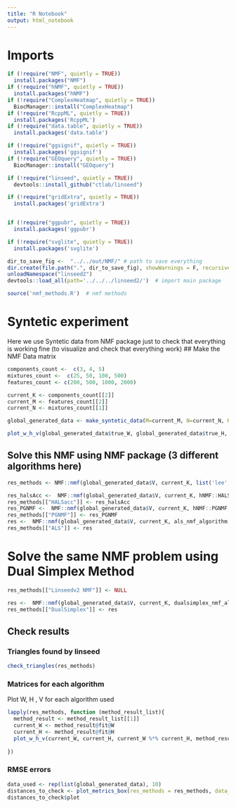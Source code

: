 ```yaml
---
title: "R Notebook"
output: html_notebook
---
```


# Imports


```r
if (!require("NMF", quietly = TRUE))
  install.packages("NMF")
if (!require("hNMF", quietly = TRUE))
  install.packages("hNMF")
if (!require("ComplexHeatmap", quietly = TRUE))
  BiocManager::install("ComplexHeatmap")
if (!require("RcppML", quietly = TRUE))
  install.packages('RcppML')
if (!require("data.table", quietly = TRUE))
  install.packages('data.table')

if (!require("ggsignif", quietly = TRUE))
  install.packages('ggsignif')
if (!require("GEOquery", quietly = TRUE))
  BiocManager::install("GEOquery")

if (!require("linseed", quietly = TRUE))
  devtools::install_github("ctlab/linseed")

if (!require("gridExtra", quietly = TRUE))
  install.packages('gridExtra')


if (!require("ggpubr", quietly = TRUE))
  install.packages('ggpubr')

if (!require("svglite", quietly = TRUE))
  install.packages('svglite')
```


 
```r
dir_to_save_fig <-  "../../out/NMF/" # path to save everything
dir.create(file.path(".", dir_to_save_fig), showWarnings = F, recursive = T) 
unloadNamespace("linseed2")   
devtools::load_all(path='../../../linseed2/')  # import main package

source('nmf_methods.R')  # nmf methods 
```

# Syntetic experiment 
Here we use Syntetic data from NMF package just to check that everything is working fine
(to visualize and check that everything work)
## Make the NMF Data matrix

```r
components_count <-  c(3, 4, 5)
mixtures_count <-  c(25, 50, 100, 500)
features_count <- c(200, 500, 1000, 2000)

```

```r
current_K <- components_count[[2]]
current_M <- features_count[[2]]
current_N <- mixtures_count[[1]]
```


```r
global_generated_data <- make_syntetic_data(M=current_M, N=current_N, K=current_K)
```


```r
plot_w_h_v(global_generated_data$true_W, global_generated_data$true_H, global_generated_data$V)
```


## Solve this NMF using NMF package (3 different algorithms here)

```r
res_methods <- NMF::nmf(global_generated_data$V, current_K, list('lee', 'brunet', 'nsNMF'), nrun=5, .options='kt')
```

```r
res_halsAcc <-  NMF::nmf(global_generated_data$V, current_K, hNMF::HALSacc, nrun=5, .options='tk', name="HALSacc")
res_methods[["HALSacc"]] <- res_halsAcc
res_PGNMF <-  NMF::nmf(global_generated_data$V, current_K, hNMF::PGNMF, nrun=5, .options='tk', name="PGNMF")
res_methods[["PGNMF"]] <- res_PGNMF
res <-  NMF::nmf(global_generated_data$V, current_K, als_nmf_algorithm, nrun=5, .options='tk', name="ALS")
res_methods[["ALS"]] <- res
```



# Solve the same NMF problem using Dual Simplex Method

```r
res_methods[["Linseedv2 NMF"]] <- NULL
```

```r
res <-  NMF::nmf(global_generated_data$V, current_K, dualsimplex_nmf_algorithm, nrun=5, .options='tk', name="DualSimplex")
res_methods[["DualSimplex"]] <- res
```


## Check results
### Triangles found by linseed
```r
check_triangles(res_methods)
```

### Matrices for each algorithm
Plot W, H , V for each algorithm used
```r
lapply(res_methods, function (method_result_list){
  method_result <- method_result_list[[1]] 
  current_W <- method_result@fit@W
  current_H <- method_result@fit@H
  plot_w_h_v(current_W, current_H, current_W %*% current_H, method_result@method)
  
})
```
### RMSE errors


```r
data_used <- rep(list(global_generated_data), 10)
distances_to_check <- plot_metrics_box(res_methods = res_methods, data_used=data_used, folder_to_save_results = dir_to_save_fig)
distances_to_check$plot
```


